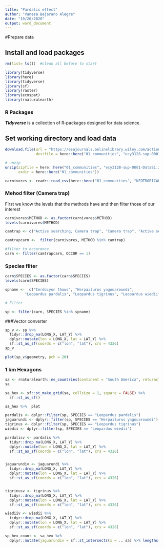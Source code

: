 ---
title: "Pardalis effect"
author: "Vanesa Bejarano Alegre"
date: "10/26/2020"
output: word_document
---
#Prepare data

## Install and load packages
```{r Packages, message=FALSE, warning=FALSE}

rm(list= ls())  #clean all before to start

library(tidyverse)
library(here)
library(tidyverse)
library(sf)
library(raster)
library(ecospat)
library(rnaturalearth)

```

### R Packages
**_Tidyverse_** is a collection of R-packages designed for data science.

## Set working directory and load data

```{r Download, message=FALSE, warning=FALSE}

download.file(url = "https://esajournals.onlinelibrary.wiley.com/action/downloadSupplement?doi=10.1002%2Fecy.3128&file=ecy3128-sup-0001-DataS1.zip",
              destfile = here::here("01_communities", "ecy3128-sup-0001-DataS1.zip"), mode = "wb")

# unzip
unzip(zipfile = here::here("01_communities", "ecy3128-sup-0001-DataS1.zip"),
      exdir = here::here("01_communities"))

carnivores <- readr::read_csv(here::here("01_communities", "NEOTROPICAL_CARNIVORES_DATASET_2020-04.csv"))
```

### Mehod filter (Camera trap)
First we know the levels that the methods have and then filter those of our interest
```{r levels,}

carnivores$METHOD <- as.factor(carnivores$METHOD)
levels(carnivores$METHOD)

```

```{r filter method, message= FALSE}

camtrap <- c("Active searching, Camera trap", "Camera trap", "Active searching, Camera trap, Opportunistic", "Active searching, Camera trap, People reports","Arboreal Camera trap","Camera trap, Line transect", "Camera trap, Nest boxes", "Camera trap, Olfactory attraction station, Transect", "Camera trap, Opportunistic", "Camera trap, Opportunistic, Scat sampling", "Camera trap, Sign", "Olfactory attraction station, Camera trap")

camtrapcarn <-  filter(carnivores, METHOD %in% camtrap)

#filter to occurence
carn <- filter(camtrapcarn, OCCUR == 1)

```

### Species filter
```{r levels  species,}

carn$SPECIES <- as.factor(carn$SPECIES)
levels(carn$SPECIES)

```

```{r sp filter,}
spname <-  c("Cerdocyon thous", "Herpailurus yagouaroundi",
         "Leopardus pardalis", "Leopardus tigrinus", "Leopardus wiedii")

# Filter

sp <- filter(carn, SPECIES %in% spname)

```

###Vector converter
```{r vector,}

sp_v <- sp %>% 
  tidyr::drop_na(LONG_X, LAT_Y) %>% 
  dplyr::mutate(lon = LONG_X, lat = LAT_Y) %>% 
  sf::st_as_sf(coords = c("lon", "lat"), crs = 4326)
sp_v

plot(sp_v$geometry, pch = 20)
```
### 1 km Hexagons
```{r Hex,}
sa <- rnaturalearth::ne_countries(continent = "South America", returnclass = "sf")
sa

sa_hex <- sf::st_make_grid(sa, cellsize = 1, square = FALSE) %>% 
  sf::st_as_sf()

sa_hex %>%  plot

```

```{r species one by one,}

pardalis <- dplyr::filter(sp, SPECIES == "Leopardus pardalis")
jaguarundi <- dplyr::filter(sp, SPECIES == "Herpailurus yagouaroundi")
tigrinus <- dplyr::filter(sp, SPECIES == "Leopardus tigrinus")
wiedii <- dplyr::filter(sp, SPECIES == "Leopardus wiedii")

```

```{r species vectors,}
pardalisv <- pardalis %>% 
  tidyr::drop_na(LONG_X, LAT_Y) %>% 
  dplyr::mutate(lon = LONG_X, lat = LAT_Y) %>% 
  sf::st_as_sf(coords = c("lon", "lat"), crs = 4326)


jaguarundiv <- jaguarundi %>% 
  tidyr::drop_na(LONG_X, LAT_Y) %>% 
  dplyr::mutate(lon = LONG_X, lat = LAT_Y) %>% 
  sf::st_as_sf(coords = c("lon", "lat"), crs = 4326)


tigrinusv <- tigrinus %>% 
  tidyr::drop_na(LONG_X, LAT_Y) %>% 
  dplyr::mutate(lon = LONG_X, lat = LAT_Y) %>% 
  sf::st_as_sf(coords = c("lon", "lat"), crs = 4326)

wiediiv <- wiedii %>% 
  tidyr::drop_na(LONG_X, LAT_Y) %>% 
  dplyr::mutate(lon = LONG_X, lat = LAT_Y) %>% 
  sf::st_as_sf(coords = c("lon", "lat"), crs = 4326)

```

```{r}
sp_hex_count <- sa_hex %>% 
  dplyr::mutate(jaguarundiv = sf::st_intersects(x = ., sa) %>% lengths())
```

